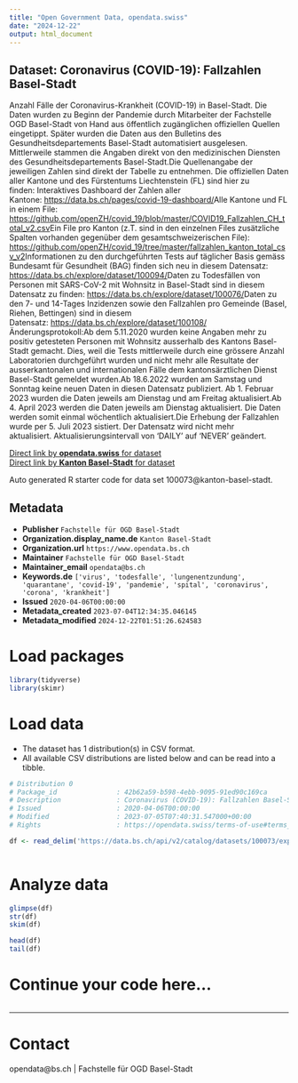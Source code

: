 ```yaml
---
title: "Open Government Data, opendata.swiss"
date: "2024-12-22"
output: html_document
---
```


## Dataset: Coronavirus (COVID-19): Fallzahlen Basel-Stadt

Anzahl Fälle der Coronavirus-Krankheit (COVID-19) in Basel-Stadt. Die Daten wurden zu Beginn der Pandemie durch Mitarbeiter der Fachstelle OGD Basel-Stadt von Hand aus öffentlich zugänglichen offiziellen Quellen eingetippt. Später wurden die Daten aus den Bulletins des Gesundheitsdepartements Basel-Stadt automatisiert ausgelesen. Mittlerweile stammen die Angaben direkt von den medizinischen Diensten des Gesundheitsdepartements Basel-Stadt.Die Quellenangabe der jeweiligen Zahlen sind direkt der Tabelle zu entnehmen. Die offiziellen Daten aller Kantone und des Fürstentums Liechtenstein (FL) sind hier zu finden: Interaktives Dashboard der Zahlen aller Kantone: [https://data.bs.ch/pages/covid-19-dashboard/](https://data.bs.ch/pages/covid-19-dashboard/)Alle Kantone und FL in einem File: [https://github.com/openZH/covid_19/blob/master/COVID19_Fallzahlen_CH_total_v2.csv](https://github.com/openZH/covid_19/blob/master/COVID19_Fallzahlen_CH_total_v2.csv)Ein File pro Kanton (z.T. sind in den einzelnen Files zusätzliche Spalten vorhanden gegenüber dem gesamtschweizerischen File): [https://github.com/openZH/covid_19/tree/master/fallzahlen_kanton_total_csv_v2](https://github.com/openZH/covid_19/tree/master/fallzahlen_kanton_total_csv_v2)[](https://github.com/openZH/covid_19/tree/master/fallzahlen_kanton_total_csv_v2)Informationen zu den durchgeführten Tests auf täglicher Basis gemäss Bundesamt für Gesundheit (BAG) finden sich neu in diesem Datensatz: [https://data.bs.ch/explore/dataset/100094/](https://data.bs.ch/explore/dataset/100094/)Daten zu Todesfällen von Personen mit SARS-CoV-2 mit Wohnsitz in Basel-Stadt sind in diesem Datensatz zu finden: [https://data.bs.ch/explore/dataset/100076/](https://data.bs.ch/explore/dataset/100076/)[](https://data.bs.ch/explore/dataset/100076////)Daten zu den 7- und 14-Tages Inzidenzen sowie den Fallzahlen pro Gemeinde (Basel, Riehen, Bettingen) sind in diesem Datensatz: [https://data.bs.ch/explore/dataset/100108/](https://data.bs.ch/explore/dataset/100108/)Änderungsprotokoll:Ab dem 5.11.2020 wurden keine Angaben mehr zu positiv getesteten Personen mit Wohnsitz ausserhalb des Kantons Basel-Stadt gemacht. Dies, weil die Tests mittlerweile durch eine grössere Anzahl Laboratorien durchgeführt wurden und nicht mehr alle Resultate der ausserkantonalen und internationalen Fälle dem kantonsärztlichen Dienst Basel-Stadt gemeldet wurden.Ab 18.6.2022 wurden am Samstag und Sonntag keine neuen Daten in diesen Datensatz publiziert. Ab 1. Februar 2023 wurden die Daten jeweils am Dienstag und am Freitag aktualisiert.Ab 4. April 2023 werden die Daten jeweils am Dienstag aktualisiert. Die Daten werden somit einmal wöchentlich aktualisiert.Die Erhebung der Fallzahlen wurde per 5. Juli 2023 sistiert. Der Datensatz wird nicht mehr aktualisiert. Aktualisierungsintervall von 'DAILY' auf 'NEVER' geändert.

[Direct link by **opendata.swiss** for dataset](https://opendata.swiss/de/dataset/coronavirus-covid-19-fallzahlen-basel-stadt)<br>
[Direct link by **Kanton Basel-Stadt** for dataset](https://data.bs.ch/explore/dataset/100073/)

Auto generated R starter code for data set 100073@kanton-basel-stadt.

## Metadata

- **Publisher** `Fachstelle für OGD Basel-Stadt`
- **Organization.display_name.de** `Kanton Basel-Stadt`
- **Organization.url** `https://www.opendata.bs.ch`
- **Maintainer** `Fachstelle für OGD Basel-Stadt`
- **Maintainer_email** `opendata@bs.ch`
- **Keywords.de** `['virus', 'todesfalle', 'lungenentzundung', 'quarantane', 'covid-19', 'pandemie', 'spital', 'coronavirus', 'corona', 'krankheit']`
- **Issued** `2020-04-06T00:00:00`
- **Metadata_created** `2023-07-04T12:34:35.046145`
- **Metadata_modified** `2024-12-22T01:51:26.624583`


# Load packages

```r

library(tidyverse)
library(skimr)

```

# Load data

-   The dataset has 1 distribution(s) in CSV format.
-   All available CSV distributions are listed below and can be read into a tibble.

```r

# Distribution 0
# Package_id               : 42b62a59-b598-4ebb-9095-91ed90c169ca
# Description              : Coronavirus (COVID-19): Fallzahlen Basel-Stadt (csv)
# Issued                   : 2020-04-06T00:00:00
# Modified                 : 2023-07-05T07:40:31.547000+00:00
# Rights                   : https://opendata.swiss/terms-of-use#terms_by

df <- read_delim('https://data.bs.ch/api/v2/catalog/datasets/100073/exports/csv?use_labels=true')



```

# Analyze data

```r

glimpse(df)
str(df)
skim(df)

head(df)
tail(df)

```

# Continue your code here...

```r

```

------------------------------------------------------------------------

# Contact

opendata@bs.ch | Fachstelle für OGD Basel-Stadt
